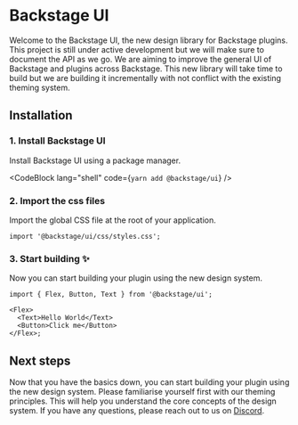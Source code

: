 
# Backstage UI

Welcome to the Backstage UI, the new design library for Backstage plugins. This
project is still under active development but we will make sure to document
the API as we go. We are aiming to improve the general UI of Backstage and
plugins across Backstage. This new library will take time to build but we are
building it incrementally with not conflict with the existing theming system.

## Installation

### 1. Install Backstage UI

Install Backstage UI using a package manager.

<CodeBlock lang="shell" code={`yarn add @backstage/ui`} />

### 2. Import the css files

Import the global CSS file at the root of your application.

```tsx
import '@backstage/ui/css/styles.css';
```

### 3. Start building ✨

Now you can start building your plugin using the new design system.

```tsx
import { Flex, Button, Text } from '@backstage/ui';

<Flex>
  <Text>Hello World</Text>
  <Button>Click me</Button>
</Flex>;
```

## Next steps

Now that you have the basics down, you can start building your plugin using the new design system.
Please familiarise yourself first with our theming principles. This will help you understand the core concepts of the design system.
If you have any questions, please reach out to us on [Discord](https://discord.gg/MUpMjP2).
